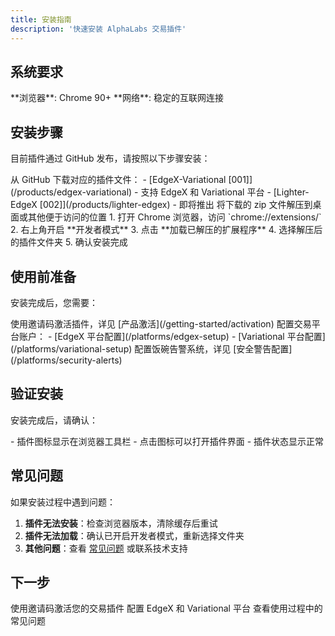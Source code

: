 ```yaml
---
title: 安装指南
description: '快速安装 AlphaLabs 交易插件'
---
```


## 系统要求

<Info>
  **浏览器**: Chrome 90+
  **网络**: 稳定的互联网连接
</Info>

## 安装步骤

目前插件通过 GitHub 发布，请按照以下步骤安装：

<Steps>
  <Step title="下载插件">
    从 GitHub 下载对应的插件文件：
    - [EdgeX-Variational [001]](/products/edgex-variational) - 支持 EdgeX 和 Variational 平台
    - [Lighter-EdgeX [002]](/products/lighter-edgex) - 即将推出
  </Step>

  <Step title="解压文件">
    将下载的 zip 文件解压到桌面或其他便于访问的位置
  </Step>

  <Step title="安装到 Chrome">
    1. 打开 Chrome 浏览器，访问 `chrome://extensions/`
    2. 右上角开启 **开发者模式**
    3. 点击 **加载已解压的扩展程序**
    4. 选择解压后的插件文件夹
    5. 确认安装完成
  </Step>
</Steps>

## 使用前准备

安装完成后，您需要：

<Steps>
  <Step title="激活产品">
    使用邀请码激活插件，详见 [产品激活](/getting-started/activation)
  </Step>

  <Step title="配置平台">
    配置交易平台账户：
    - [EdgeX 平台配置](/platforms/edgex-setup)
    - [Variational 平台配置](/platforms/variational-setup)
  </Step>

  <Step title="设置安全警告">
    配置饭碗告警系统，详见 [安全警告配置](/platforms/security-alerts)
  </Step>
</Steps>

## 验证安装

安装完成后，请确认：

<Note>
  - 插件图标显示在浏览器工具栏
  - 点击图标可以打开插件界面
  - 插件状态显示正常
</Note>

## 常见问题

如果安装过程中遇到问题：

1. **插件无法安装**：检查浏览器版本，清除缓存后重试
2. **插件无法加载**：确认已开启开发者模式，重新选择文件夹
3. **其他问题**：查看 [常见问题](/faq) 或联系技术支持

## 下一步

<CardGroup cols={3}>
  <Card title="激活产品" icon="key" href="/getting-started/activation">
    使用邀请码激活您的交易插件
  </Card>
  <Card title="平台配置" icon="gear" href="/platforms/edgex-setup">
    配置 EdgeX 和 Variational 平台
  </Card>
  <Card title="常见问题" icon="circle-question" href="/faq">
    查看使用过程中的常见问题
  </Card>
</CardGroup>